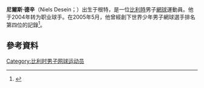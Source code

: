 '''尼爾斯·德辛'''（Niels Desein；{{bd|1987年|6月9日}}）出生于根特，是一位[[比利時|比利時]]男子[[網球|網球]]運動員。他于2004年转为职业球手。在2005年5月，他曾經創下世界少年男子網球選手排名第四位的記錄<ref name="ITFJuniors">{{Cite web |url=http://www.itftennis.com/juniors/players/player/profile.aspx?playerid=100006319 |title=ITF Juniors Profile |accessdate=2015-07-02 |archive-date=2015-04-05 |archive-url=https://web.archive.org/web/20150405012507/http://www.itftennis.com/juniors/players/player/profile.aspx?playerid=100006319 |dead-url=no }}</ref>。

==參考資料==
{{reflist}}
{{DEFAULTSORT:Desein, Niels}}
[[Category:比利时男子网球运动员|Category:比利时男子网球运动员]]

{{Sport-bio-stub}}